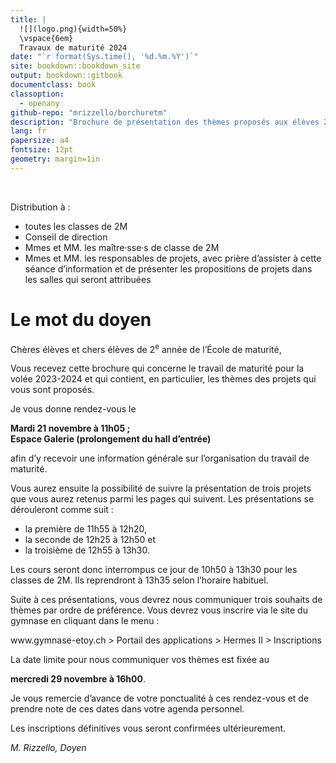 ```yaml
---
title: |
  ![](logo.png){width=50%}  
  \vspace{6em}
  Travaux de maturité 2024
date: "`r format(Sys.time(), '%d.%m.%Y')`"
site: bookdown::bookdown_site
output: bookdown::gitbook
documentclass: book
classoption:
  - openany
github-repo: "mrizzello/borchuretm"
description: "Brochure de présentation des thèmes proposés aux élèves 2M du Gymnase d'Étoy"
lang: fr
papersize: a4
fontsize: 12pt
geometry: margin=1in
---
```

\clearpage
\ 
\vspace{\stretch{1}}

::: {.center data-latex=""}
Distribution à :

- toutes les classes de 2M
- Conseil de direction
- Mmes et MM. les maître·sse·s de classe de 2M
- Mmes et MM. les responsables de projets, avec prière d'assister à cette séance d'information et de présenter les propositions de projets dans les salles qui seront attribuées
:::

\clearpage

# Le mot du doyen {-}

\vspace{\stretch{1}}

Chères élèves et chers élèves de 2^e^ année de l'École de maturité,

Vous recevez cette brochure qui concerne le travail de maturité pour la volée 2023-2024 et qui contient, en particulier, les thèmes des projets qui vous sont proposés.

Je vous donne rendez-vous le

\vspace{\stretch{1}}

::: {.center data-latex=""}
**Mardi 21 novembre à 11h05 ;  
Espace Galerie (prolongement du hall d'entrée)**
:::

\vspace{\stretch{1}}

afin d'y recevoir une information générale sur l'organisation du travail de maturité.

Vous aurez ensuite la possibilité de suivre la présentation de trois projets que vous aurez retenus parmi les pages qui suivent. Les présentations se dérouleront comme suit :

- la première de 11h55 à 12h20,
- la seconde de 12h25 à 12h50 et
- la troisième de 12h55 à 13h30.

Les cours seront donc interrompus ce jour de 10h50 à 13h30 pour les classes de 2M. Ils reprendront à 13h35 selon l'horaire habituel.

Suite à ces présentations, vous devrez nous communiquer trois souhaits de thèmes par ordre de préférence. Vous devrez vous inscrire via le site du gymnase en cliquant dans le menu : 

::: {.center data-latex=""}
www.gymnase-etoy.ch > Portail des applications > Hermes II > Inscriptions
:::

La date limite pour nous communiquer vos thèmes est fixée au 

::: {.center data-latex=""}
**mercredi 29 novembre à 16h00**.
:::

Je vous remercie d'avance de votre ponctualité à ces rendez-vous et de prendre note de ces dates dans votre agenda personnel.

Les inscriptions définitives vous seront confirmées ultérieurement.

\vspace{\stretch{1}}

::: {.signature data-latex=""}
_M. Rizzello, Doyen_
:::

\vspace{\stretch{1}}

